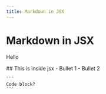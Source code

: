 ```yaml
---
title: Markdown in JSX
---
```


# Markdown in JSX

Hello

<div>
    ## This is inside jsx
    - Bullet 1
    - Bullet 2

    ```
    Code block?
    ```
</div>
